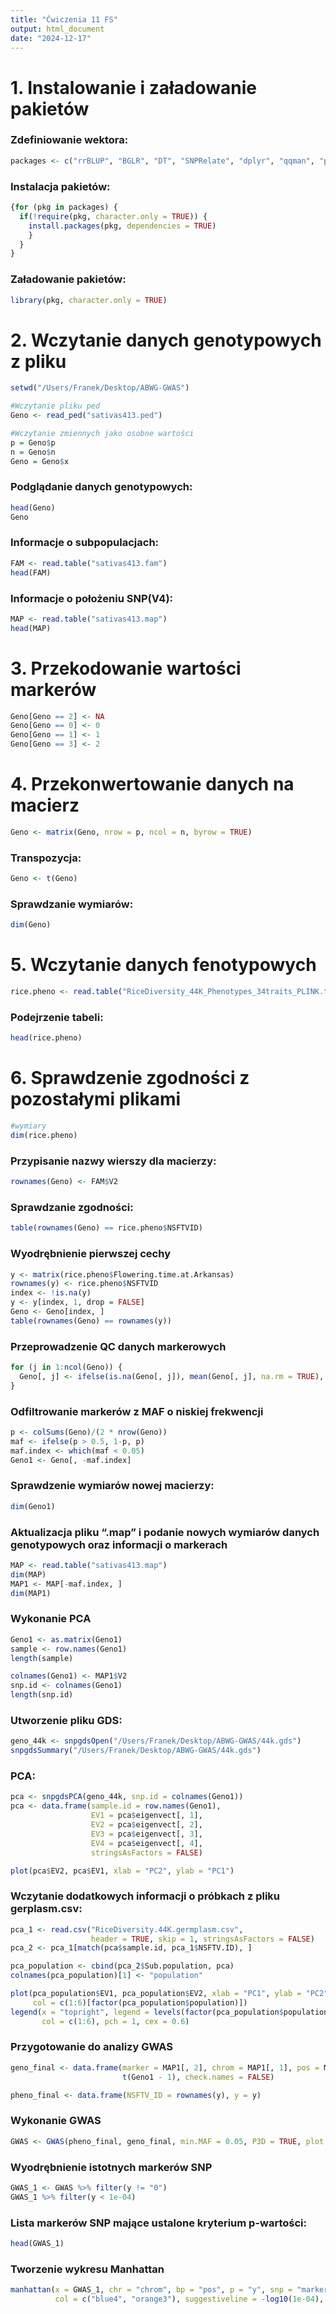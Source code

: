 ---
title: "Ćwiczenia 11 FS"
output: html_document
date: "2024-12-17"
---

# 1. Instalowanie i załadowanie pakietów

### Zdefiniowanie wektora:

```{r}
packages <- c("rrBLUP", "BGLR", "DT", "SNPRelate", "dplyr", "qqman", "poolr")
```

### Instalacja pakietów:

```{r}
{for (pkg in packages) {
  if(!require(pkg, character.only = TRUE)) {
    install.packages(pkg, dependencies = TRUE)
    }
  }
}
```

### Załadowanie pakietów:

```{r}
library(pkg, character.only = TRUE)
```

# 2. Wczytanie danych genotypowych z pliku

```{r}
setwd("/Users/Franek/Desktop/ABWG-GWAS")

#Wczytanie pliku ped
Geno <- read_ped("sativas413.ped")

#Wczytanie zmiennych jako osobne wartości
p = Geno$p
n = Geno$n
Geno = Geno$x
```

### Podglądanie danych genotypowych:

```{r}
head(Geno)
Geno
```

### Informacje o subpopulacjach:

```{r}
FAM <- read.table("sativas413.fam")
head(FAM)
```

### Informacje o położeniu **SNP(V4)**:

```{r}
MAP <- read.table("sativas413.map")
head(MAP)
```

# 3. Przekodowanie wartości markerów

```{r}
Geno[Geno == 2] <- NA
Geno[Geno == 0] <- 0
Geno[Geno == 1] <- 1
Geno[Geno == 3] <- 2
```

# 4. Przekonwertowanie danych na macierz

```{r}
Geno <- matrix(Geno, nrow = p, ncol = n, byrow = TRUE)
```

### Transpozycja:

```{r}
Geno <- t(Geno)
```

### Sprawdzanie wymiarów:

```{r}
dim(Geno)
```

# 5. Wczytanie danych fenotypowych

```{r}
rice.pheno <- read.table("RiceDiversity_44K_Phenotypes_34traits_PLINK.txt", header = TRUE, stringsAsFactors = FALSE, sep = "\t")
```

### Podejrzenie tabeli:

```{r}
head(rice.pheno)
```

# 6. Sprawdzenie zgodności z pozostałymi plikami

```{r}
#wymiary
dim(rice.pheno)
```

### Przypisanie nazwy wierszy dla macierzy:

```{r}
rownames(Geno) <- FAM$V2
```

### Sprawdzanie zgodności:

```{r}
table(rownames(Geno) == rice.pheno$NSFTVID)
```

### Wyodrębnienie pierwszej cechy

```{r}
y <- matrix(rice.pheno$Flowering.time.at.Arkansas)
rownames(y) <- rice.pheno$NSFTVID
index <- !is.na(y)
y <- y[index, 1, drop = FALSE]
Geno <- Geno[index, ]
table(rownames(Geno) == rownames(y))
```

### Przeprowadzenie QC danych markerowych

```{r}
for (j in 1:ncol(Geno)) {
  Geno[, j] <- ifelse(is.na(Geno[, j]), mean(Geno[, j], na.rm = TRUE), Geno)
}
```

### Odfiltrowanie markerów z MAF o niskiej frekwencji

```{r}
p <- colSums(Geno)/(2 * nrow(Geno))
maf <- ifelse(p > 0.5, 1-p, p)
maf.index <- which(maf < 0.05)
Geno1 <- Geno[, -maf.index]
```

### Sprawdzenie wymiarów nowej macierzy:

```{r}
dim(Geno1)
```

### Aktualizacja pliku ".map" i podanie nowych wymiarów danych genotypowych oraz informacji o markerach

```{r}
MAP <- read.table("sativas413.map")
dim(MAP)
MAP1 <- MAP[-maf.index, ]
dim(MAP1)
```

### Wykonanie PCA

```{r}
Geno1 <- as.matrix(Geno1)
sample <- row.names(Geno1)
length(sample)

colnames(Geno1) <- MAP1$V2
snp.id <- colnames(Geno1)
length(snp.id)
```

### Utworzenie pliku GDS:

```{r}
geno_44k <- snpgdsOpen("/Users/Franek/Desktop/ABWG-GWAS/44k.gds")
snpgdsSummary("/Users/Franek/Desktop/ABWG-GWAS/44k.gds")
```

### PCA:

```{r}
pca <- snpgdsPCA(geno_44k, snp.id = colnames(Geno1))
pca <- data.frame(sample.id = row.names(Geno1), 
                  EV1 = pca$eigenvect[, 1], 
                  EV2 = pca$eigenvect[, 2], 
                  EV3 = pca$eigenvect[, 3], 
                  EV4 = pca$eigenvect[, 4], 
                  stringsAsFactors = FALSE)

plot(pca$EV2, pca$EV1, xlab = "PC2", ylab = "PC1")
```

### Wczytanie dodatkowych informacji o próbkach z pliku gerplasm.csv:

```{r}
pca_1 <- read.csv("RiceDiversity.44K.germplasm.csv", 
                  header = TRUE, skip = 1, stringsAsFactors = FALSE)
pca_2 <- pca_1[match(pca$sample.id, pca_1$NSFTV.ID), ]

pca_population <- cbind(pca_2$Sub.population, pca)
colnames(pca_population)[1] <- "population"

plot(pca_population$EV1, pca_population$EV2, xlab = "PC1", ylab = "PC2", 
     col = c(1:6)[factor(pca_population$population)])
legend(x = "topright", legend = levels(factor(pca_population$population)), 
       col = c(1:6), pch = 1, cex = 0.6)
```

### Przygotowanie do analizy GWAS

```{r}
geno_final <- data.frame(marker = MAP1[, 2], chrom = MAP1[, 1], pos = MAP1[, 4], 
                         t(Geno1 - 1), check.names = FALSE)

pheno_final <- data.frame(NSFTV_ID = rownames(y), y = y)
```

### Wykonanie GWAS

```{r}
GWAS <- GWAS(pheno_final, geno_final, min.MAF = 0.05, P3D = TRUE, plot = FALSE)
```

### Wyodrębnienie istotnych markerów SNP

```{r}
GWAS_1 <- GWAS %>% filter(y != "0")
GWAS_1 %>% filter(y < 1e-04)
```

### Lista markerów SNP mające ustalone kryterium p-wartości:

```{r}
head(GWAS_1)
```

### Tworzenie wykresu Manhattan

```{r}
manhattan(x = GWAS_1, chr = "chrom", bp = "pos", p = "y", snp = "marker", 
          col = c("blue4", "orange3"), suggestiveline = -log10(1e-04), logp = TRUE)
```
